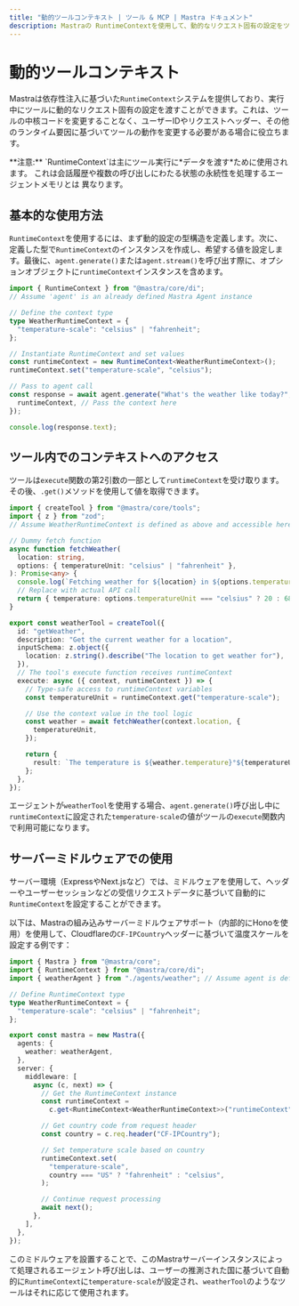 ```yaml
---
title: "動的ツールコンテキスト | ツール & MCP | Mastra ドキュメント"
description: Mastraの RuntimeContextを使用して、動的なリクエスト固有の設定をツールに提供する方法を学びます。
---
```



# 動的ツールコンテキスト

Mastraは依存性注入に基づいた`RuntimeContext`システムを提供しており、実行中にツールに動的なリクエスト固有の設定を渡すことができます。これは、ツールの中核コードを変更することなく、ユーザーIDやリクエストヘッダー、その他のランタイム要因に基づいてツールの動作を変更する必要がある場合に役立ちます。

<Callout>
  **注意:** `RuntimeContext`は主にツール実行に*データを渡す*ために使用されます。
  これは会話履歴や複数の呼び出しにわたる状態の永続性を処理するエージェントメモリとは
  異なります。
</Callout>

## 基本的な使用方法

`RuntimeContext`を使用するには、まず動的設定の型構造を定義します。次に、定義した型で`RuntimeContext`のインスタンスを作成し、希望する値を設定します。最後に、`agent.generate()`または`agent.stream()`を呼び出す際に、オプションオブジェクトに`runtimeContext`インスタンスを含めます。

```typescript
import { RuntimeContext } from "@mastra/core/di";
// Assume 'agent' is an already defined Mastra Agent instance

// Define the context type
type WeatherRuntimeContext = {
  "temperature-scale": "celsius" | "fahrenheit";
};

// Instantiate RuntimeContext and set values
const runtimeContext = new RuntimeContext<WeatherRuntimeContext>();
runtimeContext.set("temperature-scale", "celsius");

// Pass to agent call
const response = await agent.generate("What's the weather like today?", {
  runtimeContext, // Pass the context here
});

console.log(response.text);
```

## ツール内でのコンテキストへのアクセス

ツールは`execute`関数の第2引数の一部として`runtimeContext`を受け取ります。その後、`.get()`メソッドを使用して値を取得できます。

```typescript filename="src/mastra/tools/weather-tool.ts"
import { createTool } from "@mastra/core/tools";
import { z } from "zod";
// Assume WeatherRuntimeContext is defined as above and accessible here

// Dummy fetch function
async function fetchWeather(
  location: string,
  options: { temperatureUnit: "celsius" | "fahrenheit" },
): Promise<any> {
  console.log(`Fetching weather for ${location} in ${options.temperatureUnit}`);
  // Replace with actual API call
  return { temperature: options.temperatureUnit === "celsius" ? 20 : 68 };
}

export const weatherTool = createTool({
  id: "getWeather",
  description: "Get the current weather for a location",
  inputSchema: z.object({
    location: z.string().describe("The location to get weather for"),
  }),
  // The tool's execute function receives runtimeContext
  execute: async ({ context, runtimeContext }) => {
    // Type-safe access to runtimeContext variables
    const temperatureUnit = runtimeContext.get("temperature-scale");

    // Use the context value in the tool logic
    const weather = await fetchWeather(context.location, {
      temperatureUnit,
    });

    return {
      result: `The temperature is ${weather.temperature}°${temperatureUnit === "celsius" ? "C" : "F"}`,
    };
  },
});
```

エージェントが`weatherTool`を使用する場合、`agent.generate()`呼び出し中に`runtimeContext`に設定された`temperature-scale`の値がツールの`execute`関数内で利用可能になります。

## サーバーミドルウェアでの使用

サーバー環境（ExpressやNext.jsなど）では、ミドルウェアを使用して、ヘッダーやユーザーセッションなどの受信リクエストデータに基づいて自動的に`RuntimeContext`を設定することができます。

以下は、Mastraの組み込みサーバーミドルウェアサポート（内部的にHonoを使用）を使用して、Cloudflareの`CF-IPCountry`ヘッダーに基づいて温度スケールを設定する例です：

```typescript filename="src/mastra/index.ts"
import { Mastra } from "@mastra/core";
import { RuntimeContext } from "@mastra/core/di";
import { weatherAgent } from "./agents/weather"; // Assume agent is defined elsewhere

// Define RuntimeContext type
type WeatherRuntimeContext = {
  "temperature-scale": "celsius" | "fahrenheit";
};

export const mastra = new Mastra({
  agents: {
    weather: weatherAgent,
  },
  server: {
    middleware: [
      async (c, next) => {
        // Get the RuntimeContext instance
        const runtimeContext =
          c.get<RuntimeContext<WeatherRuntimeContext>>("runtimeContext");

        // Get country code from request header
        const country = c.req.header("CF-IPCountry");

        // Set temperature scale based on country
        runtimeContext.set(
          "temperature-scale",
          country === "US" ? "fahrenheit" : "celsius",
        );

        // Continue request processing
        await next();
      },
    ],
  },
});
```

このミドルウェアを設置することで、このMastraサーバーインスタンスによって処理されるエージェント呼び出しは、ユーザーの推測された国に基づいて自動的に`RuntimeContext`に`temperature-scale`が設定され、`weatherTool`のようなツールはそれに応じて使用されます。
